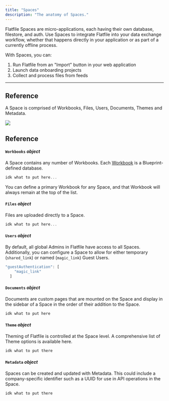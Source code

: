 ```yaml
---
title: "Spaces"
description: "The anatomy of Spaces."
---
```


Flatfile Spaces are micro-applications, each having their own database, filestore, and auth. 
Use Spaces to integrate Flatfile into your data exchange workflow, whether that happens directly 
in your application or as part of a currently offline process. 

With Spaces, you can:
1. Run Flatfile from an "Import" button in your web application
2. Launch data onboarding projects
3. Collect and process files from feeds

---

## Reference

A Space is comprised of Workbooks, Files, Users, Documents, Themes and Metadata.

<img src="../images/concepts/workbook_anatomy.png" caption="The anatomy of a Space"/>

## Reference

#### `Workbooks` *object*
A Space contains any number of Workbooks. Each <Tooltip tip="Learn more about Workbooks">[Workbook](docs.com)</Tooltip> is a Blueprint-defined database.

```jsx  
idk what to put here...
```

<Note>You can define a primary Workbook for any Space, and that Workbook will always remain at the top of the list.</Note>

#### `Files` *object*
Files are uploaded directly to a Space.

```jsx  
idk what to put here...
```

#### `Users` *object*
By default, all global Admins in Flatfile have access to all Spaces. Additionally, you can configure a Space to allow for either temporary (`shared_link`) or named (`magic_link`) Guest Users.

```jsx  
"guestAuthentication": [
    "magic_link"
  ]
```

#### `Documents` *object*
Documents are custom pages that are mounted on the Space and display in the sidebar of a Space in the order of their addition to the Space. 

```jsx  
idk what to put here
```

#### `Theme` *object*
Theming of Flatfile is controlled at the Space level. A comprehensive list of Theme options is available here.

```jsx  
idk what to put there
```

#### `Metadata` *object*
Spaces can be created and updated with Metadata. This could include a company-specific identifier such as a UUID for use in API operations in the Space.

```jsx  
idk what to put there
```
